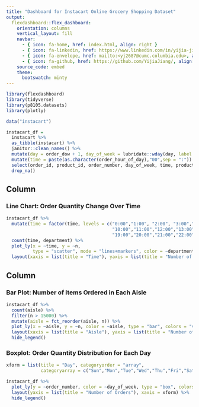 ```yaml
---
title: "Dashboard for Instacart Online Grocery Shopping Dataset"
output: 
  flexdashboard::flex_dashboard:
    orientation: columns
    vertical_layout: fill
    navbar:
      - { icon: fa-home, href: index.html, align: right }
      - { icon: fa-linkedin, href: https://www.linkedin.com/in/yijia-jiang/, align: right }
      - { icon: fa-envelope, href: mailto:<yj2687@cumc.columbia.edu>, align: right }
      - { icon: fa-github, href: https://github.com/YijiaJiang/, align: right }
    source_code: embed
    theme: 
      bootswatch: minty
---
```



```r
library(flexdashboard)
library(tidyverse)
library(p8105.datasets)
library(plotly)
```



```r
data("instacart")

instacart_df = 
  instacart %>% 
  as_tibble(instacart) %>% 
  janitor::clean_names() %>%
  mutate(day = order_dow + 1, day_of_week = lubridate::wday(day, label = TRUE)) %>%
  mutate(time = paste(as.character(order_hour_of_day),"00",sep = ":")) %>% 
  select(order_id, product_id, order_number, day_of_week, time, product_name, aisle, department) %>% 
  drop_na() 
```


Column {data-width=610}
-----------------------------------------------------------------------


### Line Chart: Order Quantity Change Over Time

```r
instacart_df %>% 
  mutate(time = factor(time, levels = c("0:00","1:00", "2:00", "3:00","4:00","5:00","6:00","7:00","8:00","9:00",
                                        "10:00","11:00","12:00","13:00","14:00","15:00","16:00","17:00","18:00",
                                        "19:00","20:00","21:00","22:00","23:00"))) %>% 
  count(time, department) %>%
  plot_ly(x = ~time, y = ~n, 
          type = "scatter", mode = "lines+markers", color = ~department, colors = "viridis") %>% 
  layout(xaxis = list(title = "Time"), yaxis = list(title = "Number of Orders"))
```



Column {data-width=390}
-----------------------------------------------------------------------


### Bar Plot: Number of Items Ordered in Each Aisle

```r
instacart_df %>% 
  count(aisle) %>% 
  filter(n > 15000) %>% 
  mutate(aisle = fct_reorder(aisle, n)) %>% 
  plot_ly(x = ~aisle, y = ~n, color = ~aisle, type = "bar", colors = "viridis") %>% 
  layout(xaxis = list(title = "Aisle"), yaxis = list(title = "Number of Orders")) %>% 
  hide_legend()
```




### Boxplot: Order Quantity Distribution for Each Day

```r
xform = list(title = "Day", categoryorder = "array", 
             categoryarray = c("Sun","Mon","Tue","Wed","Thu","Fri","Sat"))

instacart_df %>% 
  plot_ly(y = ~order_number, color = ~day_of_week, type = "box", colors = "viridis") %>% 
  layout(yaxis = list(title = "Number of Orders"), xaxis = xform) %>%
  hide_legend()
```




